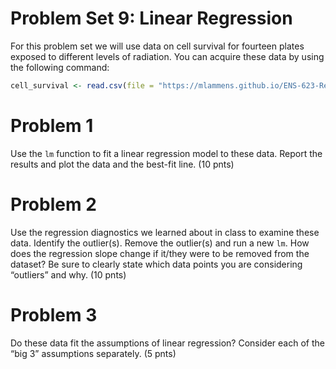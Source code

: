 Problem Set 9: Linear Regression
========================================================

For this problem set we will use data on cell survival for fourteen plates exposed to different levels of radiation.
You can acquire these data by using the following command:

```r
cell_survival <- read.csv(file = "https://mlammens.github.io/ENS-623-Research-Stats/data/cell_survival.csv")
```

# Problem 1

Use the `lm` function to fit a linear regression model to these data. 
Report the results and plot the data and the best-fit line. (10 pnts)

# Problem 2

Use the regression diagnostics we learned about in class to examine these data.
Identify the outlier(s). 
Remove the outlier(s) and run a new `lm`. 
How does the regression slope change if it/they were to be removed from the dataset? 
Be sure to clearly state which data points you are considering "outliers" and why. (10 pnts)

# Problem 3

Do these data fit the assumptions of linear regression?
Consider each of the "big 3" assumptions separately. (5 pnts)

